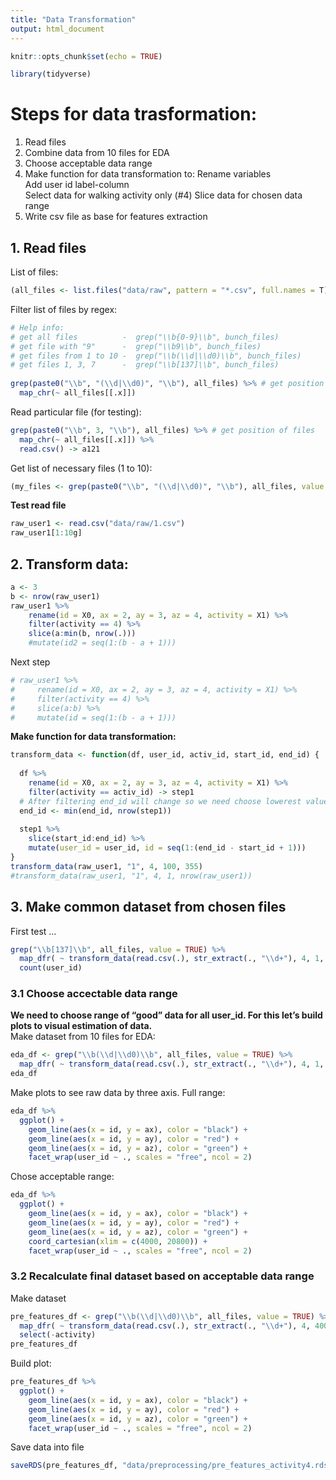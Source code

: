 ```yaml
---
title: "Data Transformation"
output: html_document
---
```


```r
knitr::opts_chunk$set(echo = TRUE)

library(tidyverse)
```

# Steps for data trasformation:  

1. Read files
2. Combine data from 10 files for EDA
3. Choose acceptable data range
4. Make function for data transformation to:
   Rename variables  
   Add user id label-column  
   Select data for walking activity only (#4)
   Slice data for chosen data range
5. Write csv file as base for features extraction
  
## 1. Read files  

List of files:
```r
(all_files <- list.files("data/raw", pattern = "*.csv", full.names = T))
```
Filter list of files by regex:
```r
# Help info:
# get all files          -  grep("\\b{0-9}\\b", bunch_files)
# get file with "9"      -  grep("\\b9\\b", bunch_files)
# get files from 1 to 10 -  grep("\\b(\\d|\\d0)\\b", bunch_files)
# get files 1, 3, 7      -  grep("\\b[137]\\b", bunch_files)
  
grep(paste0("\\b", "(\\d|\\d0)", "\\b"), all_files) %>% # get position of files
  map_chr(~ all_files[[.x]]) 
```

Read particular file (for testing):
```r
grep(paste0("\\b", 3, "\\b"), all_files) %>% # get position of files
  map_chr(~ all_files[[.x]]) %>% 
  read.csv() -> a121
```
Get list of necessary files (1 to 10):
```r
(my_files <- grep(paste0("\\b", "(\\d|\\d0)", "\\b"), all_files, value = TRUE))
```
  
**Test read file**
```r
raw_user1 <- read.csv("data/raw/1.csv")
raw_user1[1:10g]
```

## 2. Transform data:  

```r
a <- 3
b <- nrow(raw_user1)
raw_user1 %>%
    rename(id = X0, ax = 2, ay = 3, az = 4, activity = X1) %>%
    filter(activity == 4) %>%
    slice(a:min(b, nrow(.)))  
    #mutate(id2 = seq(1:(b - a + 1)))
```
Next step
```r
# raw_user1 %>%
#     rename(id = X0, ax = 2, ay = 3, az = 4, activity = X1) %>%
#     filter(activity == 4) %>%
#     slice(a:b) %>% 
#     mutate(id = seq(1:(b - a + 1)))
```

**Make function for data transformation:**
```r
transform_data <- function(df, user_id, activ_id, start_id, end_id) {
  
  df %>% 
    rename(id = X0, ax = 2, ay = 3, az = 4, activity = X1) %>% 
    filter(activity == activ_id) -> step1
  # After filtering end_id will change so we need choose lowerest value
  end_id <- min(end_id, nrow(step1))
  
  step1 %>% 
    slice(start_id:end_id) %>% 
    mutate(user_id = user_id, id = seq(1:(end_id - start_id + 1)))
}
transform_data(raw_user1, "1", 4, 100, 355)
#transform_data(raw_user1, "1", 4, 1, nrow(raw_user1))
```
## 3. Make common dataset from chosen files  
First test ...
```r
grep("\\b[137]\\b", all_files, value = TRUE) %>% 
  map_dfr( ~ transform_data(read.csv(.), str_extract(., "\\d+"), 4, 1, nrow(.))) %>%
  count(user_id)
```

### 3.1 Choose accectable data range

**We need to choose range of "good" data for all user_id. For this let's build plots to visual estimation of data.**  
Make dataset from  10 files for EDA:
```r
eda_df <- grep("\\b(\\d|\\d0)\\b", all_files, value = TRUE) %>% 
  map_dfr( ~ transform_data(read.csv(.), str_extract(., "\\d+"), 4, 1, nrow(.)))
eda_df
```
Make plots to see raw data by three axis. Full range:
```r
eda_df %>% 
  ggplot() + 
    geom_line(aes(x = id, y = ax), color = "black") +
    geom_line(aes(x = id, y = ay), color = "red") +
    geom_line(aes(x = id, y = az), color = "green") +
    facet_wrap(user_id ~ ., scales = "free", ncol = 2)
```
Chose acceptable range:
```r
eda_df %>% 
  ggplot() + 
    geom_line(aes(x = id, y = ax), color = "black") +
    geom_line(aes(x = id, y = ay), color = "red") +
    geom_line(aes(x = id, y = az), color = "green") +
    coord_cartesian(xlim = c(4000, 20800)) +
    facet_wrap(user_id ~ ., scales = "free", ncol = 2)
```

### 3.2 Recalculate final dataset based on acceptable data range

Make dataset
```r
pre_features_df <- grep("\\b(\\d|\\d0)\\b", all_files, value = TRUE) %>% 
  map_dfr( ~ transform_data(read.csv(.), str_extract(., "\\d+"), 4, 4000, 20800)) %>% 
  select(-activity)
pre_features_df
```
Build plot:
```r
pre_features_df %>% 
  ggplot() + 
    geom_line(aes(x = id, y = ax), color = "black") +
    geom_line(aes(x = id, y = ay), color = "red") +
    geom_line(aes(x = id, y = az), color = "green") +
    facet_wrap(user_id ~ ., scales = "free", ncol = 2)
```
Save data into file  
```r
saveRDS(pre_features_df, "data/preprocessing/pre_features_activity4.rds")
```

